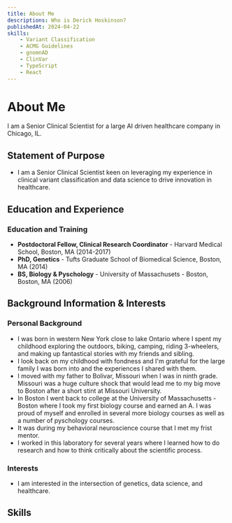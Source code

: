 ```yaml
---
title: About Me
descriptions: Who is Derick Hoskinson?
publishedAt: 2024-04-22
skills:
    - Variant Classification
    - ACMG Guidelines
    - gnomnAD
    - ClinVar
    - TypeScript
    - React
---
```



# About Me

I am a Senior Clinical Scientist for a large AI driven healthcare company in Chicago, IL.

## Statement of Purpose
- I am a Senior Clinical Scientist keen on leveraging my experience in clinical variant classification and data science to drive innovation in healthcare.

## Education and Experience
### Education and Training
- **Postdoctoral Fellow, Clinical Research Coordinator** - Harvard Medical School, Boston, MA (2014-2017)
- **PhD, Genetics** - Tufts Graduate School of Biomedical Science, Boston, MA (2014)
- **BS, Biology & Pyschology** - University of Massachusets - Boston, Boston, MA (2006)


## Background Information & Interests
### Personal Background
- I was born in western New York close to lake Ontario where I spent my childhood exploring the outdoors, biking, camping, riding 3-wheelers, and making up fantastical stories with my friends and sibling.
- I look back on my childhood with fondness and I'm grateful for the large family I was born into and the experiences I shared with them.
- I moved with my father to Bolivar, Missouri when I was in ninth grade. Missouri was a huge culture shock that would lead me to my big move to Boston after a short stint at Missouri University.
- In Boston I went back to college at the University of Massachusetts - Boston where I took my first biology course and earned an A. I was proud of myself and enrolled in several more biology courses as well as a number of pyschology courses.
- It was during my behavioral neuroscience course that I met my frist mentor.
- I worked in this laboratory for several years where I learned how to do research and how to think critically about the scientific process.

### Interests
- I am interested in the intersection of genetics, data science, and healthcare.

## Skills
